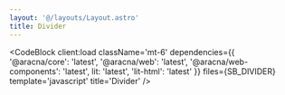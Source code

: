 ```yaml
---
layout: '@/layouts/Layout.astro'
title: Divider
---
```



<DividerComponentBlock client:load />

<CodeBlock
  client:load
  className='mt-6'
  dependencies={{
    '@aracna/core': 'latest',
    '@aracna/web': 'latest',
    '@aracna/web-components': 'latest',
    lit: 'latest',
    'lit-html': 'latest'
  }}
  files={SB_DIVIDER}
  template='javascript'
  title='Divider'
/>

